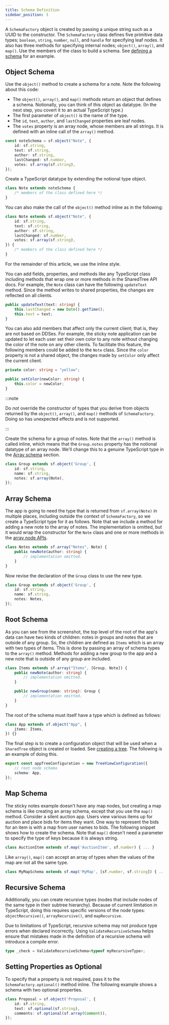 ```yaml
---
title: Schema Definition
sidebar_position: 3
---
```



A `SchemaFactory` object is created by passing a unique string such as a UUID to the constructor.
The `SchemaFactory` class defines five primitive data types; `boolean`, `string`, `number`, `null`, and `handle` for specifying leaf nodes.
It also has three methods for specifying internal nodes; `object()`, `array()`, and `map()`.
Use the members of the class to build a schema.
See [defining a schema](../../start/tree-start.mdx#defining-a-schema) for an example.

## Object Schema

Use the `object()` method to create a schema for a note. Note the following about this code:

-   The `object()`, `array()`, and `map()` methods return an object that defines a schema. Notionally, you can think of this object as datatype. (In the next step, you covert it to an actual TypeScript type.)
-   The first parameter of `object()` is the name of the type.
-   The `id`, `text`, `author`, and `lastChanged` properties are leaf nodes.
-   The `votes` property is an array node, whose members are all strings. It is defined with an inline call of the `array()` method.

```typescript
const noteSchema = sf.object("Note", {
	id: sf.string,
	text: sf.string,
	author: sf.string,
	lastChanged: sf.number,
	votes: sf.array(sf.string),
});
```

Create a TypeScript datatype by extending the notional type object.

```typescript
class Note extends noteSchema {
	/* members of the class defined here */
}
```

You can also make the call of the `object()` method inline as in the following:

```typescript
class Note extends sf.object("Note", {
	id: sf.string,
	text: sf.string,
	author: sf.string,
	lastChanged: sf.number,
	votes: sf.array(sf.string),
}) {
	/* members of the class defined here */
}
```

For the remainder of this article, we use the inline style.

You can add fields, properties, and methods like any TypeScript class including methods that wrap one or more methods in the <PackageLink packageName="tree">SharedTree API docs</PackageLink>.
For example, the `Note` class can have the following `updateText` method. Since the method writes to shared properties, the changes are reflected on all clients.

```typescript
public updateText(text: string) {
    this.lastChanged = new Date().getTime();
    this.text = text;
}
```

You can also add members that affect only the current client; that is, they are not based on DDSes. For example, the sticky note application can be updated to let each user set their own color to any note without changing the color of the note on any other clients. To facilitate this feature, the following members could be added to the `Note` class. Since the `color` property is not a shared object, the changes made by `setColor` only affect the current client.

```typescript
private color: string = "yellow";

public setColor(newColor: string) {
    this.color = newColor;
}
```

:::note

Do _not_ override the constructor of types that you derive from objects returned by the `object()`, `array()`, and `map()` methods of `SchemaFactory`. Doing so has unexpected effects and is not supported.

:::

Create the schema for a group of notes. Note that the `array()` method is called inline, which means that the `Group.notes` property has the notional datatype of an array node. We'll change this to a genuine TypeScript type in the [Array schema](#array-schema) section.

```typescript
class Group extends sf.object('Group', {
    id: sf.string,
    name: sf.string,
    notes: sf.array(Note),
});
```

## Array Schema

The app is going to need the type that is returned from `sf.array(Note)` in multiple places, including outside the context of `SchemaFactory`, so we create a TypeScript type for it as follows. Note that we include a method for adding a new note to the array of notes. The implementation is omitted, but it would wrap the constructor for the `Note` class and one or more methods in the [array node APIs](./reading-and-editing.mdx#array-node-apis).

```typescript
class Notes extends sf.array("Notes", Note) {
	public newNote(author: string) {
		// implementation omitted.
	}
}
```

Now revise the declaration of the `Group` class to use the new type.

```typescript
class Group extends sf.object('Group', {
    id: sf.string,
    name: sf.string,
    notes: Notes,
});
```

## Root Schema

As you can see from the screenshot, the top level of the root of the app's data can have two kinds of children: notes in groups and notes that are outside of any group. So, the children are defined as `Items` which is an array with two types of items. This is done by passing an array of schema types to the `array()` method. Methods for adding a new group to the app and a new note that is outside of any group are included.

```typescript
class Items extends sf.array("Items", [Group, Note]) {
	public newNote(author: string) {
		// implementation omitted.
	}

	public newGroup(name: string): Group {
		// implementation omitted.
	}
}
```

The root of the schema must itself have a type which is defined as follows:

```typescript
class App extends sf.object("App", {
	items: Items,
}) {}
```

The final step is to create a configuration object that will be used when a `SharedTree` object is created or loaded. See [creating a tree](../../start/tree-start.mdx#creating-a-tree). The following is an example of doing this.

```typescript
export const appTreeConfiguration = new TreeViewConfiguration({
	// root node schema
	schema: App,
});
```

## Map Schema

The sticky notes example doesn't have any map nodes, but creating a map schema is like creating an array schema, except that you use the `map()` method. Consider a silent auction app. Users view various items up for auction and place bids for items they want. One way to represent the bids for an item is with a map from user names to bids. The following snippet shows how to create the schema. Note that `map()` doesn't need a parameter to specify the type of keys because it is always string.

```typescript
class AuctionItem extends sf.map('AuctionItem', sf.number) { ... }
```

Like `array()`, `map()` can accept an array of types when the values of the map are not all the same type.

```typescript
class MyMapSchema extends sf.map('MyMap', [sf.number, sf.string]) { ... }
```

## Recursive Schema

Additionally, you can create recursive types (nodes that include nodes of the same type in their subtree hierarchy). Because of current limitation in TypeScript, doing this requires specific versions of the node types: `objectRecursive()`, `arrayRecursive()`, and `mapRecursive`.

Due to limitations of TypeScript, recursive schema may not produce type errors when declared incorrectly. Using `ValidateRecursiveSchema` helps ensure that mistakes made in the definition of a recursive schema will introduce a compile error.

```typescript
type _check = ValidateRecursiveSchema<typeof myRecursiveType>;
```

## Setting Properties as Optional

To specify that a property is not required, pass it to the `SchemaFactory.optional()` method inline. The following example shows a schema with two optional properties.

```typescript
class Proposal = sf.object('Proposal', {
    id: sf.string,
    text: sf.optional(sf.string),
    comments: sf.optional(sf.array(Comment)),
});
```
